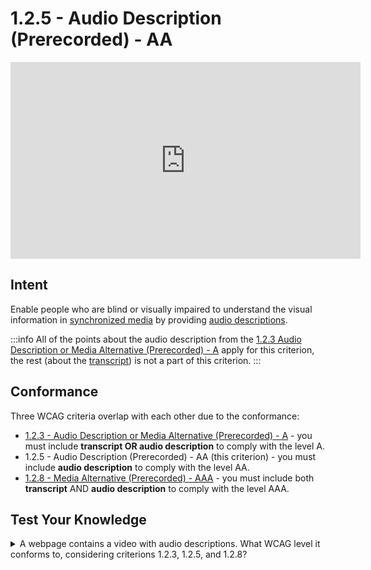 # 1.2.5 - Audio Description (Prerecorded) - AA

<iframe width="560" height="315" src="https://www.youtube.com/embed/qLLalhwdFOE" title="1.2.5 - Audio Description (Prerecorded) - WCAG Documents" frameBorder="0" allow="accelerometer; autoplay; clipboard-write; encrypted-media; gyroscope; picture-in-picture" allowFullscreen></iframe>

## Intent

Enable people who are blind or visually impaired to understand the visual information in [synchronized media](/docs/wcag-documents/glossary-of-terms#synchronized-media) by providing [audio descriptions](/docs/wcag-documents/glossary-of-terms#audio-descriptions).

:::info
All of the points about the audio description from the [1.2.3 Audio Description or Media Alternative (Prerecorded) - A](./1.2.3-audio-description-or-media-alternative-prerecorded.mdx) apply for this criterion, the rest (about the [transcript](/docs/wcag-documents/glossary-of-terms#transcript)) is not a part of this criterion.
:::

## Conformance

Three WCAG criteria overlap with each other due to the conformance:

- [1.2.3 - Audio Description or Media Alternative (Prerecorded) - A](./1.2.3-audio-description-or-media-alternative-prerecorded.mdx) - you must include **transcript OR audio description** to comply with the level A.
- 1.2.5 - Audio Description (Prerecorded) - AA (this criterion) - you must include **audio description** to comply with the level AA.
- [1.2.8 - Media Alternative (Prerecorded) - AAA](./1.2.8-media-alternative-prerecorded.mdx) - you must include both **transcript** AND **audio description** to comply with the level AAA.

## Test Your Knowledge

<details>
	<summary><span>A webpage contains a video with audio descriptions. What WCAG level it conforms to, considering criterions 1.2.3, 1.2.5, and 1.2.8?</span></summary>
	The webpage conforms to AA because the level A is met by providing an audio description OR transcript, and the level AA is met by providing an audio description. If the video would contain a transcript too, it would conform to level AAA.
</details>

